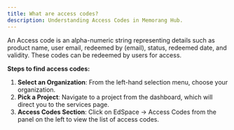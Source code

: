 ```yaml
---
title: What are access codes?
description: Understanding Access Codes in Memorang Hub.
---
```


An Access code is an alpha-numeric string representing details such as 
product name, user email, redeemed by (email), status, redeemed date, 
and validity. These codes can be redeemed by users for access.

**Steps to find access codes:**

1. **Select an Organization**: From the left-hand selection menu, choose your organization.
2. **Pick a Project**: Navigate to a project from the dashboard, which will direct you to the services page.
3. **Access Codes Section**: Click on EdSpace → Access Codes from the panel on the left to view the list of access codes.

